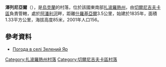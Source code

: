 {{coord|47|6|4|N|35|57|51|E|scale:100000|display=title}}

'''澤列尼亞爾'''（{{lang-uk|Зелений Яр}}），是[[烏克蘭|烏克蘭]]的村落，位於該國東南部[[扎波羅熱州|扎波羅熱州]]，由[[切爾尼吉夫卡區|切爾尼吉夫卡區]]負責管轄，處於[[阿潘利河_(庫魯尚河支流)|阿潘利河]]畔，距離[[什羅基亞爾_(切爾尼吉夫卡區)|什羅基亞爾]]3.5公里，始建於1835年，面積1.33平方公里，海拔高度85米，2001年人口156。

==參考資料==
* [http://weather.in.ua/ua/zaporozhskaja/8944 Погода в селі Зелений Яр] {{Wayback|url=http://weather.in.ua/ua/zaporozhskaja/8944 |date=20111220050354 }}

[[Category:扎波羅熱州村落|Category:扎波羅熱州村落]]
[[Category:切爾尼吉夫卡區村落|Category:切爾尼吉夫卡區村落]]


{{Zaporizhia-geo-stub}}